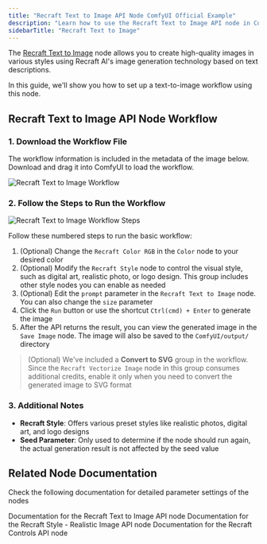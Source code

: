 ```yaml
---
title: "Recraft Text to Image API Node ComfyUI Official Example"
description: "Learn how to use the Recraft Text to Image API node in ComfyUI"
sidebarTitle: "Recraft Text to Image"
---
```



The [Recraft Text to Image](/built-in-nodes/api-node/image/recraft/recraft-text-to-image) node allows you to create high-quality images in various styles using Recraft AI's image generation technology based on text descriptions.

In this guide, we'll show you how to set up a text-to-image workflow using this node.

<ReqHint/>

## Recraft Text to Image API Node Workflow

### 1. Download the Workflow File

The workflow information is included in the metadata of the image below. Download and drag it into ComfyUI to load the workflow.

![Recraft Text to Image Workflow](https://raw.githubusercontent.com/Comfy-Org/example_workflows/main/api_nodes/recraft/t2i/recraft_t2i.png)

### 2. Follow the Steps to Run the Workflow

![Recraft Text to Image Workflow Steps](/images/tutorial/api_nodes/recraft/recraft_t2v_step_guide.jpg)

Follow these numbered steps to run the basic workflow:
1. (Optional) Change the `Recraft Color RGB` in the `Color` node to your desired color
2. (Optional) Modify the `Recraft Style` node to control the visual style, such as digital art, realistic photo, or logo design. This group includes other style nodes you can enable as needed
3. (Optional) Edit the `prompt` parameter in the `Recraft Text to Image` node. You can also change the `size` parameter
4. Click the `Run` button or use the shortcut `Ctrl(cmd) + Enter` to generate the image
5. After the API returns the result, you can view the generated image in the `Save Image` node. The image will also be saved to the `ComfyUI/output/` directory

> (Optional) We've included a **Convert to SVG** group in the workflow. Since the `Recraft Vectorize Image` node in this group consumes additional credits, enable it only when you need to convert the generated image to SVG format

### 3. Additional Notes

- **Recraft Style**: Offers various preset styles like realistic photos, digital art, and logo designs
- **Seed Parameter**: Only used to determine if the node should run again, the actual generation result is not affected by the seed value

## Related Node Documentation

Check the following documentation for detailed parameter settings of the nodes

<Card title="Recraft Text to Image Node Documentation" icon="book" href="/built-in-nodes/api-node/image/recraft/recraft-text-to-image">
Documentation for the Recraft Text to Image API node
</Card>

<Card title="Recraft Style Node Documentation" icon="book" href="/built-in-nodes/api-node/image/recraft/recraft-style-realistic-image">
Documentation for the Recraft Style - Realistic Image API node
</Card>

<Card title="Recraft Controls Node Documentation" icon="book" href="/built-in-nodes/api-node/image/recraft/recraft-controls">
Documentation for the Recraft Controls API node
</Card>
